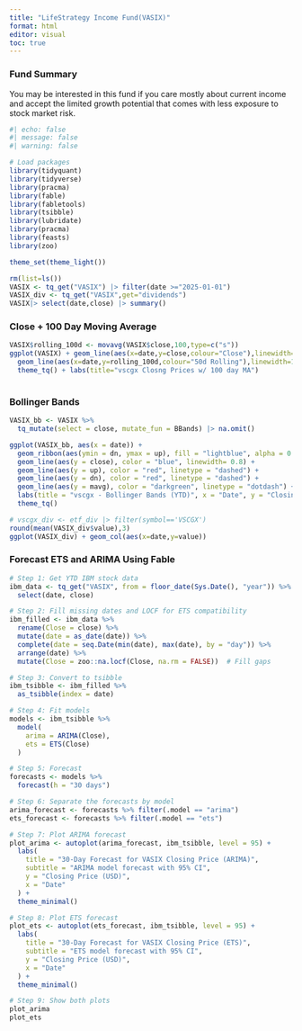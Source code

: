 ---
title: "LifeStrategy Income Fund(VASIX)"
format: html
editor: visual
toc: true
---

### Fund Summary

You may be interested in this fund if you care mostly about current income and accept the limited growth potential that comes with less exposure to stock market risk.

```{r}
#| echo: false
#| message: false
#| warning: false

# Load packages
library(tidyquant)
library(tidyverse)
library(pracma)
library(fable)
library(fabletools)
library(tsibble)
library(lubridate)
library(pracma)
library(feasts)
library(zoo)

theme_set(theme_light())
```

```{r}
rm(list=ls())
VASIX <- tq_get("VASIX") |> filter(date >="2025-01-01")
VASIX_div <- tq_get("VASIX",get="dividends")
VASIX|> select(date,close) |> summary()
```

### Close + 100 Day Moving Average

```{r}
VASIX$rolling_100d <- movavg(VASIX$close,100,type=c("s"))
ggplot(VASIX) + geom_line(aes(x=date,y=close,colour="Close"),linewidth=1) +
  geom_line(aes(x=date,y=rolling_100d,colour="50d Rolling"),linewidth=1) +
  theme_tq() + labs(title="vscgx Closng Prices w/ 100 day MA")
  
```

### Bollinger Bands

```{r}
VASIX_bb <- VASIX %>%
  tq_mutate(select = close, mutate_fun = BBands) |> na.omit()

ggplot(VASIX_bb, aes(x = date)) +
  geom_ribbon(aes(ymin = dn, ymax = up), fill = "lightblue", alpha = 0.3) +
  geom_line(aes(y = close), color = "blue", linewidth= 0.8) +
  geom_line(aes(y = up), color = "red", linetype = "dashed") +
  geom_line(aes(y = dn), color = "red", linetype = "dashed") +
  geom_line(aes(y = mavg), color = "darkgreen", linetype = "dotdash") +
  labs(title = "vscgx - Bollinger Bands (YTD)", x = "Date", y = "Closing Price") +
  theme_tq()

```

```{r}
# vscgx_div <- etf_div |> filter(symbol=='VSCGX')
round(mean(VASIX_div$value),3)
ggplot(VASIX_div) + geom_col(aes(x=date,y=value))
```

### Forecast ETS and ARIMA Using Fable

```{r}


# Step 1: Get YTD IBM stock data
ibm_data <- tq_get("VASIX", from = floor_date(Sys.Date(), "year")) %>%
  select(date, close)

# Step 2: Fill missing dates and LOCF for ETS compatibility
ibm_filled <- ibm_data %>%
  rename(Close = close) %>%
  mutate(date = as_date(date)) %>%
  complete(date = seq.Date(min(date), max(date), by = "day")) %>%
  arrange(date) %>%
  mutate(Close = zoo::na.locf(Close, na.rm = FALSE))  # Fill gaps

# Step 3: Convert to tsibble
ibm_tsibble <- ibm_filled %>%
  as_tsibble(index = date)

# Step 4: Fit models
models <- ibm_tsibble %>%
  model(
    arima = ARIMA(Close),
    ets = ETS(Close)
  )

# Step 5: Forecast
forecasts <- models %>%
  forecast(h = "30 days")

# Step 6: Separate the forecasts by model
arima_forecast <- forecasts %>% filter(.model == "arima")
ets_forecast <- forecasts %>% filter(.model == "ets")

# Step 7: Plot ARIMA forecast
plot_arima <- autoplot(arima_forecast, ibm_tsibble, level = 95) +
  labs(
    title = "30-Day Forecast for VASIX Closing Price (ARIMA)",
    subtitle = "ARIMA model forecast with 95% CI",
    y = "Closing Price (USD)",
    x = "Date"
  ) +
  theme_minimal()

# Step 8: Plot ETS forecast
plot_ets <- autoplot(ets_forecast, ibm_tsibble, level = 95) +
  labs(
    title = "30-Day Forecast for VASIX Closing Price (ETS)",
    subtitle = "ETS model forecast with 95% CI",
    y = "Closing Price (USD)",
    x = "Date"
  ) +
  theme_minimal()

# Step 9: Show both plots
plot_arima
plot_ets
```
